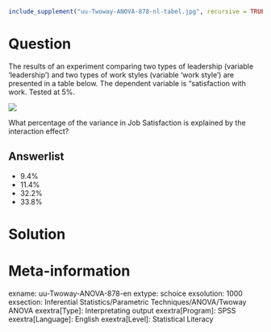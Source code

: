 ```r
include_supplement("uu-Twoway-ANOVA-878-nl-tabel.jpg", recursive = TRUE)
```

Question
========
The results of an experiment comparing two types of leadership (variable 'leadership') and two types of work styles (variable 'work style') are presented in a table below. The dependent variable is "satisfaction with work. Tested at 5%.

![](uu-Twoway-ANOVA-878-nl-tabel.jpg)

What percentage of the variance in Job Satisfaction is explained by the interaction effect?

Answerlist
----------
* 9.4%
* 11.4%
* 32.2%
* 33.8%


Solution
========

Meta-information
================
exname: uu-Twoway-ANOVA-878-en
extype: schoice
exsolution: 1000
exsection: Inferential Statistics/Parametric Techniques/ANOVA/Twoway ANOVA
exextra[Type]: Interpretating output
exextra[Program]: SPSS
exextra[Language]: English
exextra[Level]: Statistical Literacy